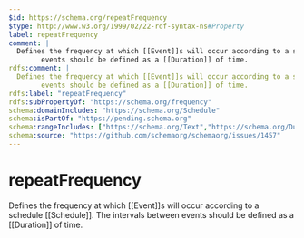 ```yaml
---
$id: https://schema.org/repeatFrequency
$type: http://www.w3.org/1999/02/22-rdf-syntax-ns#Property
label: repeatFrequency
comment: |
  Defines the frequency at which [[Event]]s will occur according to a schedule [[Schedule]]. The intervals between
        events should be defined as a [[Duration]] of time.
rdfs:comment: |
  Defines the frequency at which [[Event]]s will occur according to a schedule [[Schedule]]. The intervals between
        events should be defined as a [[Duration]] of time.
rdfs:label: "repeatFrequency"
rdfs:subPropertyOf: "https://schema.org/frequency"
schema:domainIncludes: "https://schema.org/Schedule"
schema:isPartOf: "https://pending.schema.org"
schema:rangeIncludes: ["https://schema.org/Text","https://schema.org/Duration"]
schema:source: "https://github.com/schemaorg/schemaorg/issues/1457"
---
```


# repeatFrequency

Defines the frequency at which [[Event]]s will occur according to a schedule [[Schedule]]. The intervals between
      events should be defined as a [[Duration]] of time.

